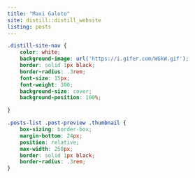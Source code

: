 ```yaml
---
title: "Maxi Galoto"
site: distill::distill_website
listing: posts
---
```






```css
.distill-site-nav {
    color: white;
    background-image: url('https://i.gifer.com/WGkW.gif');
    border: solid 1px black;
    border-radius: .3rem;
    font-size: 15px;
    font-weight: 300;
    background-size: cover;
    background-position: 100%;

}

.posts-list .post-preview .thumbnail {
    box-sizing: border-box;
    margin-bottom: 24px;
    position: relative;
    max-width: 250px;
    border: solid 1px black;
    border-radius: .3rem;
}

```





